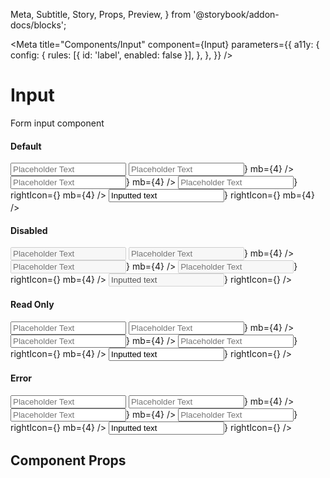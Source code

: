   Meta,
  Subtitle,
  Story,
  Props,
  Preview,
} from '@storybook/addon-docs/blocks';

<Meta
  title="Components/Input"
  component={Input}
  parameters={{
    a11y: {
      config: {
        rules: [{ id: 'label', enabled: false }],
      },
    },
  }}
/>

# Input

Form input component

#### Default

<Preview withToolbar>
  <Story name="default">
    <Box>
      <Input placeholder="Placeholder Text" mb={4} />
      <Input
        placeholder="Placeholder Text"
        leftIcon={<Icons.Search aria-hidden />}
        mb={4}
      />
      <Input
        placeholder="Placeholder Text"
        rightIcon={<Icons.Close color="brand.primary" aria-hidden />}
        mb={4}
      />
      <Input
        placeholder="Placeholder Text"
        leftIcon={<Icons.Search aria-hidden />}
        rightIcon={<Icons.Close color="brand.primary" aria-hidden />}
        mb={4}
      />
      <Input
        value="Inputted text"
        leftIcon={<Icons.Search aria-hidden />}
        rightIcon={<Icons.Close color="brand.primary" aria-hidden />}
        mb={4}
      />
    </Box>
  </Story>
</Preview>

#### Disabled

<Preview withToolbar>
  <Story name="disabled">
    <Box>
      <Input disabled placeholder="Placeholder Text" mb={4} />
      <Input
        disabled
        placeholder="Placeholder Text"
        leftIcon={<Icons.Search aria-hidden />}
        mb={4}
      />
      <Input
        disabled
        placeholder="Placeholder Text"
        rightIcon={<Icons.Close color="brand.primary" aria-hidden />}
        mb={4}
      />
      <Input
        disabled
        placeholder="Placeholder Text"
        leftIcon={<Icons.Search aria-hidden />}
        rightIcon={<Icons.Close color="brand.primary" aria-hidden />}
        mb={4}
      />
      <Input
        disabled
        value="Inputted text"
        leftIcon={<Icons.Search aria-hidden />}
        rightIcon={<Icons.Close color="brand.primary" aria-hidden />}
      />
    </Box>
  </Story>
</Preview>

#### Read Only

<Preview withToolbar>
  <Story name="read only">
    <Box>
      <Input readOnly={true} value="" placeholder="Placeholder Text" mb={4} />
      <Input
        readOnly={true}
        value=""
        placeholder="Placeholder Text"
        leftIcon={<Icons.Search aria-hidden />}
        mb={4}
      />
      <Input
        readOnly={true}
        value=""
        placeholder="Placeholder Text"
        rightIcon={<Icons.Close color="brand.primary" aria-hidden />}
        mb={4}
      />
      <Input
        readOnly={true}
        value=""
        placeholder="Placeholder Text"
        leftIcon={<Icons.Search aria-hidden />}
        rightIcon={<Icons.Close color="brand.primary" aria-hidden />}
        mb={4}
      />
      <Input
        readOnly={true}
        value="Inputted text"
        leftIcon={<Icons.Search aria-hidden />}
        rightIcon={<Icons.Close color="brand.primary" aria-hidden />}
      />
    </Box>
  </Story>
</Preview>

#### Error

<Preview withToolbar>
  <Story name="error">
    <Box>
      <Input error value="" placeholder="Placeholder Text" mb={4} />
      <Input
        error
        value=""
        placeholder="Placeholder Text"
        leftIcon={<Icons.Search aria-hidden />}
        mb={4}
      />
      <Input
        error
        value=""
        placeholder="Placeholder Text"
        rightIcon={<Icons.Close color="brand.primary" aria-hidden />}
        mb={4}
      />
      <Input
        error
        value=""
        placeholder="Placeholder Text"
        leftIcon={<Icons.Search aria-hidden />}
        rightIcon={<Icons.Close color="brand.primary" aria-hidden />}
        mb={4}
      />
      <Input
        error
        value="Inputted text"
        leftIcon={<Icons.Search aria-hidden />}
        rightIcon={<Icons.Close color="brand.primary" aria-hidden />}
      />
    </Box>
  </Story>
</Preview>

## Component Props

<Props of={Input} />
